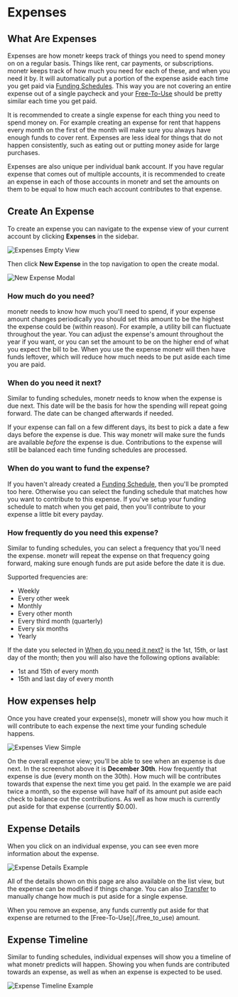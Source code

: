 
# Expenses

## What Are Expenses

Expenses are how monetr keeps track of things you need to spend money on on a regular basis. Things like rent, car
payments, or subscriptions. monetr keeps track of how much you need for each of these, and when you need it by. It will
automatically put a portion of the expense aside each time you get paid via [Funding Schedules](./funding). This way you
are not covering an entire expense out of a single paycheck and your [Free-To-Use](./free_to_use) should be pretty
similar each time you get paid.

It is recommended to create a single expense for each thing you need to spend money on. For example creating an expense
for rent that happens every month on the first of the month will make sure you always have enough funds to cover rent.
Expenses are less ideal for things that do not happen consistently, such as eating out or putting money aside for large
purchases.

Expenses are also unique per individual bank account. If you have regular expense that comes out of multiple accounts,
it is recommended to create an expense in each of those accounts in monetr and set the amounts on them to be equal to
how much each account contributes to that expense.

## Create An Expense

To create an expense you can navigate to the expense view of your current account by clicking **Expenses** in the
sidebar.

![Expenses Empty View](./assets/expense_empty.png)

Then click **New Expense** in the top navigation to open the create modal.

![New Expense Modal](./assets/expense_new_modal.png)

### How much do you need?

monetr needs to know how much you'll need to spend, if your expense amount changes periodically you should set this
amount to be the highest the expense could be (within reason). For example, a utility bill can fluctuate throughout the
year. You can adjust the expense's amount throughout the year if you want, or you can set the amount to be on the higher
end of what you expect the bill to be. When you use the expense monetr will then have funds leftover, which will reduce
how much needs to be put aside each time you are paid.

### When do you need it next?

Similar to funding schedules, monetr needs to know when the expense is due next. This date will be the basis for how the
spending will repeat going forward. The date can be changed afterwards if needed.

If your expense can fall on a few different days, its best to pick a date a few days before the expense is due. This way
monetr will make sure the funds are available _before_ the expense is due. Contributions to the expense will still be
balanced each time funding schedules are processed.

### When do you want to fund the expense?

If you haven't already created a [Funding Schedule](./funding_schedule), then you'll be prompted too here. Otherwise you
can select the funding schedule that matches how you want to contribute to this expense. If you've setup your funding
schedule to match when you get paid, then you'll contribute to your expense a little bit every payday.

### How frequently do you need this expense?

Similar to funding schedules, you can select a frequency that you'll need the expense. monetr will repeat the expense on
that frequency going forward, making sure enough funds are put aside before the date it is due.

Supported frequencies are:

- Weekly
- Every other week
- Monthly
- Every other month
- Every third month (quarterly)
- Every six months
- Yearly

If the date you selected in [When do you need it next?](#when-do-you-need-it-next) is the 1st, 15th, or last day of
the month; then you will also have the following options available:

- 1st and 15th of every month
- 15th and last day of every month

## How expenses help

Once you have created your expense(s), monetr will show you how much it will contribute to each expense the next time
your funding schedule happens.

![Expenses View Simple](./assets/expense_view_simple.png)

On the overall expense view; you'll be able to see when an expense is due next. In the screenshot above it is **December
30th**. How frequently that expense is due (every month on the 30th). How much will be contributes towards that expense
the next time you get paid. In the example we are paid twice a month, so the expense will have half of its amount put
aside each check to balance out the contributions. As well as how much is currently put aside for that expense
(currently $0.00).

## Expense Details

When you click on an individual expense, you can see even more information about the expense.

![Expense Details Example](./assets/expense_rent_details.png)

All of the details shown on this page are also available on the list view, but the expense can be modified if things
change. You can also [Transfer](./free_to_use#transfer-allocating-funds) to manually change how much is put aside for a
single expense.

<Callout type="info">
  When you remove an expense, any funds currently put aside for that expense are returned to the
  [Free-To-Use](./free_to_use) amount.
</Callout>

## Expense Timeline

Similar to funding schedules, individual expenses will show you a timeline of what monetr predicts will happen. Showing
you when funds are contributed towards an expense, as well as when an expense is expected to be used.

![Expense Timeline Example](./assets/expense_rent_timeline.png)
